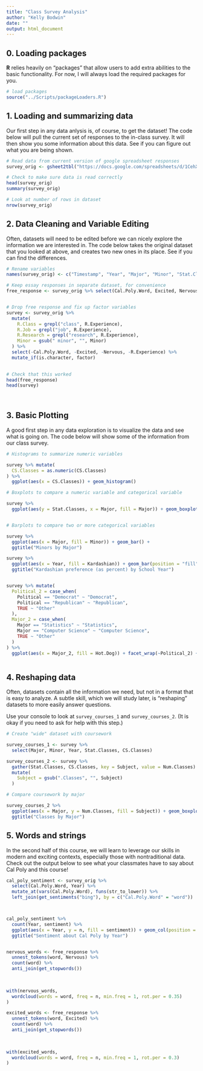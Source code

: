 ```yaml
---
title: "Class Survey Analysis"
author: "Kelly Bodwin"
date: ""
output: html_document
---
```


## 0.  Loading packages

**R** relies heavily on "packages" that allow users to add extra abilities to the basic functionality.  For now, I will always load the required packages for you.

```r

# load packages
source("../Scripts/packageLoaders.R")

```

## 1. Loading and summarizing data

Our first step in any data anlysis is, of course, to get the dataset!  The code below will pull the current set of responses to the in-class survey.  It will then show you some information about this data.  See if you can figure out what you are being shown.

```r

# Read data from current version of google spreadsheet responses
survey_orig <- gsheet2tbl("https://docs.google.com/spreadsheets/d/1CehXk2VLh9KxCdPjbDT1Aq35ZEnPxjUNnPKVLkiaxZ8/edit?usp=sharing")

# Check to make sure data is read correctly
head(survey_orig)
summary(survey_orig)

# Look at number of rows in dataset
nrow(survey_orig)

```


## 2. Data Cleaning and Variable Editing

Often, datasets will need to be edited before we can nicely explore the information we are interested in.  The code below takes the original dataset that you looked at above, and creates two new ones in its place.  See if you can find the differences.

```r

# Rename variables
names(survey_orig) <- c("Timestamp", "Year", "Major", "Minor", "Stat.Classes", "CS.Classes", "R.Experience", "Git.Experience", "Political", "Hot.Dog", "Kardashian", "Cal.Poly.Word", "Excited", "Nervous")

# Keep essay responses in separate dataset, for convenience
free_response <- survey_orig %>% select(Cal.Poly.Word, Excited, Nervous)


# Drop free response and fix up factor variables
survey <- survey_orig %>% 
  mutate(
    R.Class = grepl("class", R.Experience),
    R.Job = grepl("job", R.Experience),
    R.Research = grepl("research", R.Experience),
    Minor = gsub(" minor", "", Minor)
  ) %>% 
  select(-Cal.Poly.Word, -Excited, -Nervous, -R.Experience) %>%
  mutate_if(is.character, factor)
 

# Check that this worked
head(free_response)
head(survey)
  
  
```


## 3.  Basic Plotting

A good first step in any data exploration is to visualize the data and see what is going on.  The code below will show some of the information from our class survey.

```r

# Histograms to summarize numeric variables

survey %>% mutate(
  CS.Classes = as.numeric(CS.Classes)
) %>%
  ggplot(aes(x = CS.Classes)) + geom_histogram()

# Boxplots to compare a numeric variable and categorical variable

survey %>%
  ggplot(aes(y = Stat.Classes, x = Major, fill = Major)) + geom_boxplot()


# Barplots to compare two or more categorical variables

survey %>% 
  ggplot(aes(x = Major, fill = Minor)) + geom_bar() +
  ggtitle("Minors by Major")

survey %>% 
  ggplot(aes(x = Year, fill = Kardashian)) + geom_bar(position = "fill") +
  ggtitle("Kardashian preference (as percent) by School Year")


survey %>% mutate(
  Political_2 = case_when(
    Political == "Democrat" ~ "Democrat",
    Political == "Republican" ~ "Republican",
    TRUE ~ "Other"
  ),
  Major_2 = case_when(
    Major == "Statistics" ~ "Statistics",
    Major == "Computer Science" ~ "Computer Science",
    TRUE ~ "Other"
  )
) %>%
  ggplot(aes(x = Major_2, fill = Hot.Dog)) + facet_wrap(~Political_2) + geom_bar(position = "fill") +ggtitle("Hot dog opinions by political party and major")



```


## 4. Reshaping data

Often, datasets contain all the information we need, but not in a format that is easy to analyze.  A subtle skill, which we will study later, is "reshaping" datasets to more easily answer questions.  

Use your console to look at `survey_courses_1` and `survey_courses_2`.  (It is okay if you need to ask for help with this step.)

```r

# Create "wide" dataset with coursework

survey_courses_1 <- survey %>% 
  select(Major, Minor, Year, Stat.Classes, CS.Classes) 

survey_courses_2 <- survey %>%
  gather(Stat.Classes, CS.Classes, key = Subject, value = Num.Classes) %>%
  mutate(
    Subject = gsub(".Classes", "", Subject)
  )

# Compare coursework by major

survey_courses_2 %>%
  ggplot(aes(x = Major, y = Num.Classes, fill = Subject)) + geom_boxplot() +
  ggtitle("Classes by Major")


```

## 5. Words and strings

In the second half of this course, we will learn to leverage our skills in modern and exciting contexts, especially those with nontraditional data.  Check out the output below to see what your classmates have to say about Cal Poly and this course!

```r
cal_poly_sentiment <- survey_orig %>% 
  select(Cal.Poly.Word, Year) %>%
  mutate_at(vars(Cal.Poly.Word), funs(str_to_lower)) %>%
  left_join(get_sentiments("bing"), by = c("Cal.Poly.Word" = "word"))



cal_poly_sentiment %>% 
  count(Year, sentiment) %>%
  ggplot(aes(x = Year, y = n, fill = sentiment)) + geom_col(position = "fill") +
  ggtitle("Sentiment about Cal Poly by Year")


nervous_words <- free_response %>%
  unnest_tokens(word, Nervous) %>%
  count(word) %>%
  anti_join(get_stopwords())
  
  

with(nervous_words,
  wordcloud(words = word, freq = n, min.freq = 1, rot.per = 0.35)
)

excited_words <- free_response %>%
  unnest_tokens(word, Excited) %>%
  count(word) %>%
  anti_join(get_stopwords())
  
  

with(excited_words,
  wordcloud(words = word, freq = n, min.freq = 1, rot.per = 0.3)
)


```